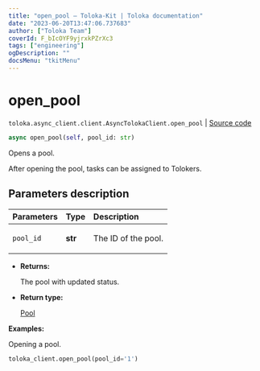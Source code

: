 ```yaml
---
title: "open_pool — Toloka-Kit | Toloka documentation"
date: "2023-06-20T13:47:06.737683"
author: ["Toloka Team"]
coverId: F_bIcOYF9yjrxkPZrXc3
tags: ["engineering"]
ogDescription: ""
docsMenu: "tkitMenu"
---
```


# open_pool

`toloka.async_client.client.AsyncTolokaClient.open_pool` | [Source code](https://github.com/Toloka/toloka-kit/blob/v1.2.0/src/async_client/client.py#L0)

```python
async open_pool(self, pool_id: str)
```

Opens a pool.

After opening the pool, tasks can be assigned to Tolokers.

## Parameters description

| Parameters | Type | Description |
| :----------| :----| :-----------|
`pool_id`|**str**|<p>The ID of the pool.</p>

* **Returns:**

  The pool with updated status.

* **Return type:**

  [Pool](/docs/toloka-kit/reference/toloka.client.pool.Pool)

**Examples:**

Opening a pool.

```python
toloka_client.open_pool(pool_id='1')
```